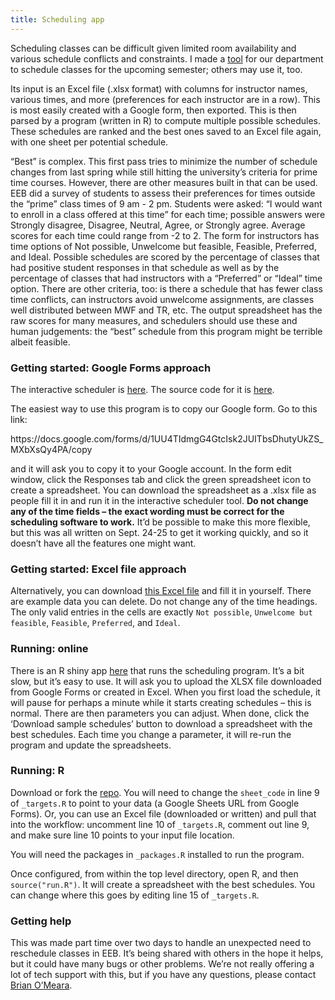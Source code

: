 ```yaml
---
title: Scheduling app
---
```


Scheduling classes can be difficult given limited room availability and various schedule conflicts and constraints. I made a [tool](https://brianomeara.shinyapps.io/EEB_Teaching_Schedule/) for our department to schedule classes for the upcoming semester; others may use it, too.

Its input is an Excel file (.xlsx format) with columns for instructor names, various times, and more (preferences for each instructor are in a row). This is most easily created with a Google form, then exported. This is then parsed by a program (written in R) to compute multiple possible schedules. These schedules are ranked and the best ones saved to an Excel file again, with one sheet per potential schedule.

"Best" is complex. This first pass tries to minimize the number of schedule changes from last spring while still hitting the university's criteria for prime time courses. However, there are other measures built in that can be used. EEB did a survey of students to assess their preferences for times outside the "prime" class times of 9 am - 2 pm. Students were asked: "I would want to enroll in a class offered at this time" for each time; possible answers were Strongly disagree, Disagree, Neutral, Agree, or Strongly agree. Average scores for each time could range from -2 to 2. The form for instructors has time options of Not possible, Unwelcome but feasible, Feasible, Preferred, and Ideal. Possible schedules are scored by the percentage of classes that had positive student responses in that schedule as well as by the percentage of classes that had instructors with a "Preferred" or "Ideal" time option. There are other criteria, too: is there a schedule that has fewer class time conflicts, can instructors avoid unwelcome assignments, are classes well distributed between MWF and TR, etc. The output spreadsheet has the raw scores for many measures, and schedulers should use these and human judgements: the "best" schedule from this program might be terrible albeit feasible.

### Getting started: Google Forms approach

The interactive scheduler is [here](https://brianomeara.shinyapps.io/EEB_Teaching_Schedule/). The source code for it is [here](https://github.com/bomeara/EEB_Teaching_Schedule). 

The easiest way to use this program is to copy our Google form. Go to this link:

https://docs.google.com/forms/d/1UU4TIdmgG4GtcIsk2JUITbsDhutyUkZS_MXbXsQy4PA/copy

and it will ask you to copy it to your Google account. In the form edit window, click the Responses tab and click the green spreadsheet icon to create a spreadsheet. You can download the spreadsheet as a .xlsx file as people fill it in and run it in the interactive scheduler tool. **Do not change any of the time fields -- the exact wording must be correct for the scheduling software to work.** It'd be possible to make this more flexible, but this was all written on Sept. 24-25 to get it working quickly, and so it doesn't have all the features one might want. 

### Getting started: Excel file approach

Alternatively, you can download [this Excel file](Instructor_preferred_class_times.xlsx) and fill it in yourself. There are example data you can delete. Do not change any of the time headings. The only valid entries in the cells are exactly `Not possible`, `Unwelcome but feasible`, `Feasible`, `Preferred`, and `Ideal`. 

### Running: online

There is an R shiny app [here](https://brianomeara.shinyapps.io/EEB_Teaching_Schedule/) that runs the scheduling program. It's a bit slow, but it's easy to use. It will ask you to upload the XLSX file downloaded from Google Forms or created in Excel. When you first load the schedule, it will pause for perhaps a minute while it starts creating schedules -- this is normal. There are then parameters you can adjust. When done, click the 'Download sample schedules' button to download a spreadsheet with the best schedules. Each time you change a parameter, it will re-run the program and update the spreadsheets. 

### Running: R

Download or fork the [repo](https://github.com/bomeara/EEB_Teaching_Schedule). You will need to change the `sheet_code` in line 9 of `_targets.R` to point to your data (a Google Sheets URL from Google Forms). Or, you can use an Excel file (downloaded or written) and pull that into the workflow: uncomment line 10 of `_targets.R`, comment out line 9, and make sure line 10 points to your input file location. 

You will need the packages in `_packages.R` installed to run the program.

Once configured, from within the top level directory, open R, and then `source("run.R")`. It will create a spreadsheet with the best schedules. You can change where this goes by editing line 15 of `_targets.R`.

### Getting help

This was made part time over two days to handle an unexpected need to reschedule classes in EEB. It's being shared with others in the hope it helps, but it could have many bugs or other problems. We're not really offering a lot of tech support with this, but if you have any questions, please contact [Brian O'Meara](mailto:bomeara@utk.edu). 